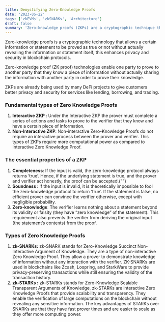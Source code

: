 ```yaml
---
title: Demystifying Zero-Knowledge Proofs
date: '2023-06-22'
tags: ['zkEVMs', 'zkSNARKs', 'Architecture']
draft: false
summary: 'Zero-knowledge proofs (ZKPs) are a cryptographic technique that can be used to prove the validity of a statement without revealing the underlying information.'
---
```


Zero-knowledge proofs is a cryptographic technology that allows a certain information or statement to be proved as true or not without actually revealing the information or statement itself, this enhances privacy and security in blockchain protocols.

Zero-knowledge proof (ZK proof) technologies enable one party to prove to another party that they know a piece of information without actually sharing the information with another party in order to prove their knowledge.

ZKPs are already being used by many DeFi projects to give customers better privacy and security for services like lending, borrowing, and trading.

### Fundamental types of Zero Knowledge Proofs

<ol>
  <li>
    <strong> Interactive ZKP </strong>: Under the Interactive ZKP the prover must complete a series
    of actions and tasks to prove to the verifier that they know and have a certain piece of
    information.
  </li>
  <li>
    <strong> Non-Interactive ZKP</strong>: Non-interactive Zero-Knowledge Proofs do not require an
    interactive process between the prover and verifier. This types of ZKPs require more
    computational power as compared to Interactive Zero Knowledge Proof.
  </li>
</ol>

### The essential properties of a ZKP

<ol>
  <li>
    <strong> Completeness</strong>: If the input is valid, the zero-knowledge protocol always
    returns ‘true’. Hence, if the underlying statement is true, and the prover and verifier act
    honestly, the proof can be accepted.{' '}
  </li>
  <li>
    <strong> Soundness </strong>: If the input is invalid, it is theoretically impossible to fool
    the zero-knowledge protocol to return ‘true’. If the statement is false, no efficient prover can
    convince the verifier otherwise, except with negligible probability.
  </li>
  <li>
    <strong> Zero-knowledge</strong>: The verifier learns nothing about a statement beyond its
    validity or falsity (they have “zero knowledge” of the statement). This requirement also
    prevents the verifier from deriving the original input (the statement’s contents) from the
    proof.
  </li>
</ol>

### Types of Zero Knowledge Proofs

<ol>
  <li>
    <strong>zk-SNARKs:</strong> zk-SNARK stands for Zero-Knowledge Succinct Non-Interactive Argument
    of Knowledge. They are a type of non-interactive Zero Knowledge Proof. They allow a prover to
    demonstrate knowledge of information without any interaction with the verifier. ZK-SNARKs are
    used in blockchains like Zcash, Loopring, and StarkWare to provide privacy-preserving
    transactions while still ensuring the validity of the transaction history.
  </li>
  <li>
    <strong> zk-STARKs :</strong> zk-STARKs stands for Zero-Knowledge Scalable Transparent Arguments
    of Knowledge, zk-STARKs are interactive Zero Knowledge Proofs that provide scalability and
    transparency. They enable the verification of large computations on the blockchain without
    revealing any sensitive information. The key advantages of STARKs over SNARKs are that they have
    fast prover times and are easier to scale as they offer more computing power.
  </li>
</ol>
